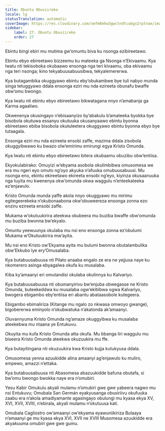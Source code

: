 ```yaml
---
title: Obuntu Obuviireko
locale: lg
statusTranslation: automatic
coverImage: https://res.cloudinary.com/xmfm6mhw3gwctndtcubgx2rptnae/image/upload/v1741354419/small_cover_la_gran_rebelion_28716e29d2.webp
sidebar:
    label: 27. Obuntu Obuviireko
    order: 27
---
```

Ebintu bingi ebiri mu mutima gw’omuntu biva ku nsonga ezibireetawo.

Ebintu ebyo ebireetawo bizzeemu ku mateeka ga Nsonga n’Ekivaamu. Kya lwatu nti tekisoboka okubaawo ensonga nga teri kivaamu, oba ekivaamu nga teri nsonga; kino tekyabuusabuusibwa, tekyalemererwa.

Kya butagambika okuggyawo ebintu eby’obukambwe bye tuli nabyo munda singa tetuggyawo ddala ensonga eziri mu nda ezireeta obunafu bwaffe obw’omu bwongo.

Kya lwatu nti ebintu ebyo ebireetawo bikwatagana nnyo n’amabanja ga Karma agaaliwo.

Okwenenya okusingayo n’ebisaanyizo by’abakulu b’amateeka byokka bye bisobola okutuwa essanyu okutuuka okusanyaawo ebintu byonna ebireetawo ebiba bisobola okutuleetera okuggyawo ebintu byonna ebyo bye tutaagala.

Ensonga eziri mu nda ezireeta ensobi zaffe, mazima ddala zisobola okuggyibwawo ku bwazo olw’emirimu emirungi egya Kristo Omunda.

Kya lwatu nti ebintu ebyo ebireetawo bitera okubaamu obuzibu obw’entiisa.

Ekyokulabirako: Omuyizi w’ebyama asobola okulimbibwa omusomesa we era mu ngeri eyo omuto ng’oyo akyuka n’afuuka omubuusabuusi. Mu nsonga eno, ekintu ekireetawo ekireeta ensobi ng’eyo, kiyinza okusaanuuka nga tuyita mu kwenenya okw’omunda okwa waggulu n’enteekateeka ez’enjawulo.

Kristo Omunda munda yaffe akola nnyo okuggyawo mu mirimu egitegeerekeka n’okubonaabona okw’obuweereza ensonga zonna ezo enziru ezireeta ensobi zaffe.

Mukama w’okutuukirira ateekwa okubeera mu buziba bwaffe obw’omunda mu buziba bwonna bw’ekyalo.

Omuntu yeewuunya okulaba mu nsi eno ensonga zonna ez’obulumi Mukama w’Okutuukirira mw’ayita.

Mu nsi eno Kristo ow’Ekyama ayita mu bulumi bwonna obutalambulika obw’Ekkubo lye ery’Omusalaba.

Kya butabuusabuusa nti Pilato anaaba engalo ze era ne yejjusa naye ku nkomerero asinga ebyagalwa okufa ku musalaba.

Kiba ky’amaanyi eri omutandisi okulaba okulinnya ku Kalvariyo.

Kya butabuusabuusa nti obumanyirivu bw’enjuba obwegasse ne Kristo Omunda, buteekeddwa ku musalaba ogw’ekitiibwa ogwa Kalvariyo, bwogera ebigambo eby’entiisa eri abantu abataasobole kutegeera.

Ebigambo ebimaliriza (Kitange mu ngalo zo nkwasa omwoyo gwange), bigobererwa eminyolo n’okubwatuka n’akatonda ak’amaanyi.

Oluvannyuma Kristo Omunda ng’amaze okuggyibwa ku musalaba ateekebwa mu ntaana ye Entukuvu.

Okuyita mu kufa Kristo Omunda atta okufa. Mu bbanga liri waggulu mu biseera Kristo Omunda ateekwa okuzuukira mu ffe.

Kya butayitingana nti okuzuukira kwa Kristo kujja kutukyusa ddala.

Omusomesa yenna azuukidde alina amaanyi ag’enjawulo ku muliro, empewo, amazzi n’ettaka.

Kya butabuusabuusa nti Abasomesa abazuukidde bafuna obutafa, si bw’omu bwongo bwokka naye era n’omubiri.

Yesu Kabir Omukulu akyali mulamu n’omubiri gwe gwe yabeera nagwo mu nsi Entukuvu; Omubala San Germán eyakyusanga obusiriivu okufuuka zaabu era n’akola amadiyamante agasingayo obulungi mu kyasa ekya XV, XVI, XVII, XVIII, n’ebirala, akyali mulamu n’okutuusa kati.

Omubala Cagliostro ow’amaanyi ow’ekyama eyawuniikiriza Bulaaya n’amaanyi ge mu kyasa ekya XVI, XVII ne XVIII Musomesa azuukidde era akyakuuma omubiri gwe gwe gumu.

